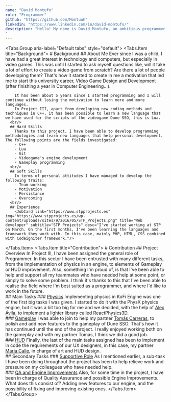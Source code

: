 ```yaml
---
name: "David Montufo"
role: "Programmer"
github: "https://github.com/Montuuh"
linkedin: "https://www.linkedin.com/in/david-montufo/"
description: "Hello! My name is David Montufo, an ambitious programmer with a desire to never stop learning.
"
---
```


<Tabs.Group aria-label="Default tabs" style="default">
  <Tabs.Item title="Background">
    # Background
      ## About Me
        Ever since I was a child, I have had a great interest in technology and computers, but especially in video games. This was until I started to ask myself questions like, will it take a lot of effort to create a video game from scratch? Are there a lot of people developing them?
        That's how it started to create in me a motivation that led me to start this university career, Video Game Design and Development (after finishing a year in Computer Engineering...).

        It has been about 5 years since I started programming and I will continue without losing the motivation to learn more and more languages. 
        In Project III, apart from developing new coding methods and techniques in C++, it has been possible to learn a new language that we have used for the scripts of the videogame Dune SSO, this is Lua.
      <br/>
      ## Hard Skills
        Thanks to this project, I have been able to develop programming methodologies and learn new languages that help personal development. The following points are the fields investigated:
        - C++
        - Lua
        - Git
        - Videogame's engine development
        - Gameplay programming
      <br/>
      ## Soft Skills
        In terms of personal attitudes I have managed to develop the following traits:
        - Team-working
        - Motivation
        - Persistance
        - Overcoming
      <br/>
      ## Experience
        <JobCard link="https://www.stpprojects.es" img="https://www.stpprojects.es/wp-content/uploads/sites/9/2016/05/STP_Projects.png" title="Web developer" subtitle="STP Projects" desc="I've started working at STP on March. On the first months, I've been learning the languages and framework they work with. In this case, mainly PHP, HTML, CSS combined with Codeigniter framework."/>
  </Tabs.Item>
  <Tabs.Item title="Contribution">
    # Contribution
      ## Project Overview
      In Project III, I have been assigned the general role of Programmer. In this sector I have been entrusted with many different tasks, from the implementation of physics in an engine, to elements of Gameplay or HUD improvement.
      Also, something I'm proud of, is that I've been able to help and support all my teammates who have needed help at some point, or simply to solve some problem. 
      I think it's thanks to this that I've been able to realise the field where I'm best suited as a programmer, and where I'd like to work in the future.
      <br/>
      ## Main Tasks
        ### <u>Physics</u>
          Implementing physics in KoFi Engine was one of the first big tasks I was given. 
          I started to do it with the PhysX physics engine, but it was a bit too big for me and we decided, with the help of [Alex Ávila](/alex), to implement a lighter library called ReactPhysics3D.
          <br/>
        ### <u>Gameplay</u>
          I was able to join to help my partner [Tomás Carreras](/tomas), to polish and add new features to the gameplay of Dune SSO. That's how it has continued until the end of the project.
          I really enjoyed working both on the gameplay and with my partner Tomás, I think we did a good job.
          <br/>
        ### <u>HUD</u>
          Finally, the last of the main tasks assigned has been to implement in code the requirements of our UX designers, in this case, my partner [Maria Calle](/maria), in charge of art and HUD design. 
          <br/>
      ## Secondary Tasks
        ### <u>Supportive Role</u>
          As I mentioned earlier, a sub-task I have been doing throughout the project has been to help relieve work and pressure on my colleagues who have needed help. 
          <br/>
        ### <u>QA and Engine Improvements</u>
          Also, for some time in the project, I have been in charge of Quality Assurance and possible Engine Improvements. What does this consist of? Adding new features to our engine, and the possibility of fixing and improving existing ones.
  </Tabs.Item>
</Tabs.Group>
